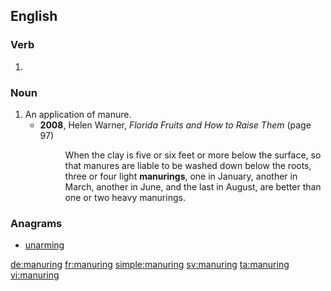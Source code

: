 ==English==

===Verb===
{{head|en}}

# {{present participle of|manure}}

===Noun===
{{en-noun}}

# An application of manure.
#* '''2008''', Helen Warner, ''Florida Fruits and How to Raise Them'' (page 97)
#*: When the clay is five or six feet or more below the surface, so that manures are liable to be washed down below the roots, three or four light '''manurings''', one in January, another in March, another in June, and the last in August, are better than one or two heavy manurings.

===Anagrams===
* [[unarming#English|unarming]]

[[de:manuring]]
[[fr:manuring]]
[[simple:manuring]]
[[sv:manuring]]
[[ta:manuring]]
[[vi:manuring]]